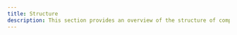 ```yaml
---
title: Structure
description: This section provides an overview of the structure of components.
---
```


<CardGrid>
  <Card
    subtitle="config.json"
    title="Config"
    description="Understand the underlying structure of the config file."
    href="/ui/development/structure/config"
  />
  <Card
    subtitle="component.tsx"
    title="Component"
    description="Understand the underlying structure of the component file."
    href="/ui/development/structure/component"
  />
</CardGrid>